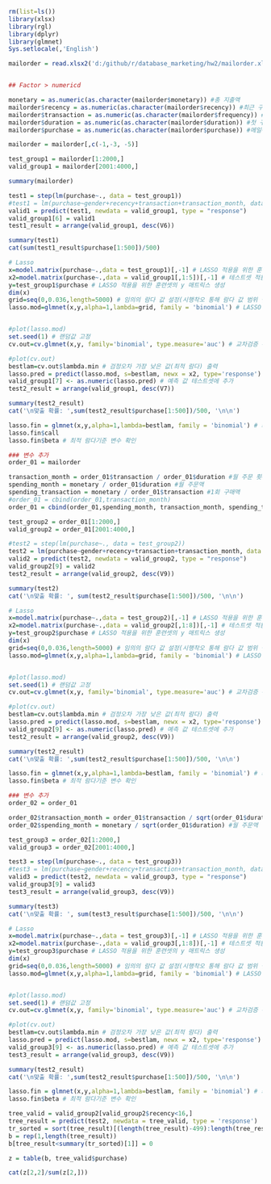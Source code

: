 ```R
rm(list=ls())
library(xlsx)
library(rgl)
library(dplyr)
library(glmnet)
Sys.setlocale(,'English')
```

```R
mailorder = read.xlsx2('d:/github/r/database_marketing/hw2/mailorder.xls', 1)


## Factor > numericd

monetary = as.numeric(as.character(mailorder$monetary)) #총 지출액
mailorder$recency = as.numeric(as.character(mailorder$recency)) #최근 구매
mailorder$transaction = as.numeric(as.character(mailorder$frequency)) #총 구매 건수
mailorder$duration = as.numeric(as.character(mailorder$duration)) #첫 구매
mailorder$purchase = as.numeric(as.character(mailorder$purchase)) #메일구매여부

mailorder = mailorder[,c(-1,-3, -5)]

test_group1 = mailorder[1:2000,]
valid_group1 = mailorder[2001:4000,]

summary(mailorder)
```

```r
test1 = step(lm(purchase~., data = test_group1))
#test1 = lm(purchase~gender+recency+transaction+transaction_month, data = test_group1)
valid1 = predict(test1, newdata = valid_group1, type = "response")
valid_group1[6] = valid1
test1_result = arrange(valid_group1, desc(V6))

summary(test1)
cat(sum(test1_result$purchase[1:500])/500)
```
```r
# Lasso
x=model.matrix(purchase~.,data = test_group1)[,-1] # LASSO 적용을 위한 훈련셋의 x 매트릭스 생성
x2=model.matrix(purchase~.,data = valid_group1[,1:5])[,-1] # 테스트셋 적용을 위한 테스트셋의 x 매트릭스 생성
y=test_group1$purchase # LASSO 적용을 위한 훈련셋의 y 매트릭스 생성
dim(x)
grid=seq(0,0.036,length=5000) # 임의의 람다 값 설정(시행착오 통해 람다 값 범위 설정)
lasso.mod=glmnet(x,y,alpha=1,lambda=grid, family = 'binomial') # LASSO 시행


#plot(lasso.mod)
set.seed(1) # 랜덤값 고정
cv.out=cv.glmnet(x,y, family='binomial', type.measure='auc') # 교차검증 수행

#plot(cv.out)
bestlam=cv.out$lambda.min # 검정오차 가장 낮은 값(최적 람다) 출력 
lasso.pred = predict(lasso.mod, s=bestlam, newx = x2, type='response') # 예측 셋 
valid_group1[7] <- as.numeric(lasso.pred) # 예측 값 테스트셋에 추가
test2_result = arrange(valid_group1, desc(V7))

summary(test2_result)
cat('\n맞출 확률: ',sum(test2_result$purchase[1:500])/500, '\n\n')

lasso.fin = glmnet(x,y,alpha=1,lambda=bestlam, family = 'binomial') # 최적람다 투입한 라쏘모형
lasso.fin$call
lasso.fin$beta # 최적 람다기준 변수 확인
```

```r
### 변수 추가
order_01 = mailorder

transaction_month = order_01$transaction / order_01$duration #월 주문 횟수
spending_month = monetary / order_01$duration #월 주문액
spending_transaction = monetary / order_01$transaction #1회 구매액
#order_01 = cbind(order_01,transaction_month)
order_01 = cbind(order_01,spending_month, transaction_month, spending_transaction)

test_group2 = order_01[1:2000,]
valid_group2 = order_01[2001:4000,]
```

```r
#test2 = step(lm(purchase~., data = test_group2))
test2 = lm(purchase~gender+recency+transaction+transaction_month, data = test_group2)
valid2 = predict(test2, newdata = valid_group2, type = "response")
valid_group2[9] = valid2
test2_result = arrange(valid_group2, desc(V9))

summary(test2)
cat('\n맞출 확률: ', sum(test2_result$purchase[1:500])/500, '\n\n')
```

```r
# Lasso
x=model.matrix(purchase~.,data = test_group2)[,-1] # LASSO 적용을 위한 훈련셋의 x 매트릭스 생성
x2=model.matrix(purchase~.,data = valid_group2[,1:8])[,-1] # 테스트셋 적용을 위한 테스트셋의 x 매트릭스 생성
y=test_group2$purchase # LASSO 적용을 위한 훈련셋의 y 매트릭스 생성
dim(x)
grid=seq(0,0.036,length=5000) # 임의의 람다 값 설정(시행착오 통해 람다 값 범위 설정)
lasso.mod=glmnet(x,y,alpha=1,lambda=grid, family = 'binomial') # LASSO 시행


#plot(lasso.mod)
set.seed(1) # 랜덤값 고정
cv.out=cv.glmnet(x,y, family='binomial', type.measure='auc') # 교차검증 수행

#plot(cv.out)
bestlam=cv.out$lambda.min # 검정오차 가장 낮은 값(최적 람다) 출력 
lasso.pred = predict(lasso.mod, s=bestlam, newx = x2, type='response') # 예측 셋 
valid_group2[9] <- as.numeric(lasso.pred) # 예측 값 테스트셋에 추가
test2_result = arrange(valid_group2, desc(V9))

summary(test2_result)
cat('\n맞출 확률: ',sum(test2_result$purchase[1:500])/500, '\n\n')

lasso.fin = glmnet(x,y,alpha=1,lambda=bestlam, family = 'binomial') # 최적람다 투입한 라쏘모형
lasso.fin$beta # 최적 람다기준 변수 확인
```


```r
### 변수 추가
order_02 = order_01

order_02$transaction_month = order_01$transaction / sqrt(order_01$duration) #월 주문 횟수
order_02$spending_month = monetary / sqrt(order_01$duration) #월 주문액

test_group3 = order_02[1:2000,]
valid_group3 = order_02[2001:4000,]
```

```r
test3 = step(lm(purchase~., data = test_group3))
#test3 = lm(purchase~gender+recency+transaction+transaction_month, data = test_group3)
valid3 = predict(test2, newdata = valid_group3, type = "response")
valid_group3[9] = valid3
test3_result = arrange(valid_group3, desc(V9))

summary(test3)
cat('\n맞출 확률: ', sum(test3_result$purchase[1:500])/500, '\n\n')
```

```r
# Lasso
x=model.matrix(purchase~.,data = test_group3)[,-1] # LASSO 적용을 위한 훈련셋의 x 매트릭스 생성
x2=model.matrix(purchase~.,data = valid_group3[,1:8])[,-1] # 테스트셋 적용을 위한 테스트셋의 x 매트릭스 생성
y=test_group3$purchase # LASSO 적용을 위한 훈련셋의 y 매트릭스 생성
dim(x)
grid=seq(0,0.036,length=5000) # 임의의 람다 값 설정(시행착오 통해 람다 값 범위 설정)
lasso.mod=glmnet(x,y,alpha=1,lambda=grid, family = 'binomial') # LASSO 시행


#plot(lasso.mod)
set.seed(1) # 랜덤값 고정
cv.out=cv.glmnet(x,y, family='binomial', type.measure='auc') # 교차검증 수행

#plot(cv.out)
bestlam=cv.out$lambda.min # 검정오차 가장 낮은 값(최적 람다) 출력 
lasso.pred = predict(lasso.mod, s=bestlam, newx = x2, type='response') # 예측 셋 
valid_group3[9] <- as.numeric(lasso.pred) # 예측 값 테스트셋에 추가
test3_result = arrange(valid_group3, desc(V9))

summary(test2_result)
cat('\n맞출 확률: ',sum(test2_result$purchase[1:500])/500, '\n\n')

lasso.fin = glmnet(x,y,alpha=1,lambda=bestlam, family = 'binomial') # 최적람다 투입한 라쏘모형
lasso.fin$beta # 최적 람다기준 변수 확인
```



```r
tree_valid = valid_group2[valid_group2$recency<16,]
tree_result = predict(test2, newdata = tree_valid, type = 'response')
tr_sorted = sort(tree_result)[(length(tree_result)-499):length(tree_result)]
b = rep(1,length(tree_result))
b[tree_result<summary(tr_sorted)[1]] = 0

z = table(b, tree_valid$purchase)

cat(z[2,2]/sum(z[2,]))


```

